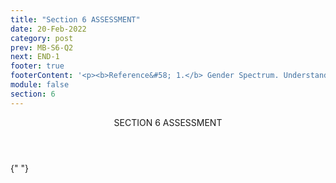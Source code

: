 ```yaml
---
title: "Section 6 ASSESSMENT"
date: 20-Feb-2022
category: post
prev: MB-S6-Q2
next: END-1
footer: true
footerContent: '<p><b>Reference&#58; 1.</b> Gender Spectrum. Understanding gender. Accessed May 20, 2022.<a href="https://www.genderspectrum.org/articles/understanding-gender"> https://www.genderspectrum.org/articles/understanding-gender</a></p>'
module: false
section: 6
---
```


<Header>
  SECTION 6<span className="text-red"> ASSESSMENT</span>
</Header>

{" "}

<Quiz
  title="When we refer to someone’s sex assigned at birth, we are referring to…"
  options="The roles behaviors and attributes that society considers appropriate for boys/men and girls/women
  Their physical attraction to other people
  Their designation as male or female based on their genitals at birth
  None of the above"
  answer="2"
  response="Sex assigned at birth may not be aligned with someone’s sexuality, gender identity, or sexual behavior.<sup>1</sup>"
/>
